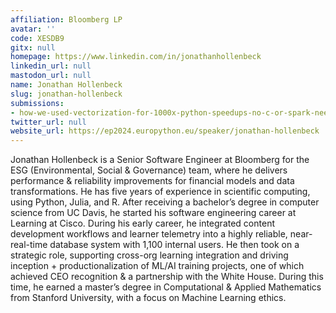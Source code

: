 ```yaml
---
affiliation: Bloomberg LP
avatar: ''
code: XESDB9
gitx: null
homepage: https://www.linkedin.com/in/jonathanhollenbeck
linkedin_url: null
mastodon_url: null
name: Jonathan Hollenbeck
slug: jonathan-hollenbeck
submissions:
- how-we-used-vectorization-for-1000x-python-speedups-no-c-or-spark-needed
twitter_url: null
website_url: https://ep2024.europython.eu/speaker/jonathan-hollenbeck
---
```


Jonathan Hollenbeck is a Senior Software Engineer at Bloomberg for the ESG (Environmental, Social & Governance) team, where he delivers performance & reliability improvements for financial models and data transformations. He has five years of experience in scientific computing, using Python, Julia, and R. After receiving a bachelor’s degree in computer science from UC Davis, he started his software engineering career at Learning at Cisco. During his early career, he integrated content development workflows and learner telemetry into a highly reliable, near-real-time database system with 1,100 internal users. He then took on a strategic role, supporting cross-org learning integration and driving inception + productionalization of ML/AI training projects, one of which achieved CEO recognition & a partnership with the White House. During this time, he earned a master’s degree in Computational & Applied Mathematics from Stanford University, with a focus on Machine Learning ethics.